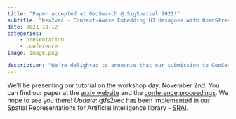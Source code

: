 ```yaml
---
title: "Paper accepted at GeoSearch @ SigSpatial 2021!"
subtitle: "hex2vec - Context-Aware Embedding H3 Hexagons with OpenStreetMap Tags"
date: 2021-10-12
categories:
    - presentation
    - conference
image: image.png

description: "We're delighted to announce that our submission to GeoSearch @ SigSpatial 2021 has been accepted! We'll be presenting a paper on OpenStreetMap region representation learning with respect to public transport quality offering."
---
```



We'll be presenting our tutorial on the workshop day, November 2nd. You can find our paper at the [arxiv website](https://arxiv.org/abs/2111.00960) and the [conference proceedings](https://dl.acm.org/doi/abs/10.1145/3486640.3491392). We hope to see you there! <em>Update:</em> gtfs2vec has been implemented in our Spatial Representations for Artificial Intelligence library - [SRAI](https://kraina-ai.github.io/srai).
